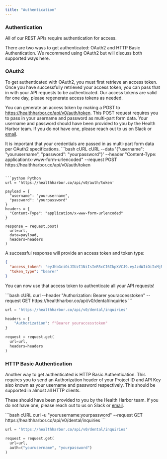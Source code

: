 ```yaml
---
title: "Authentication"
---
```


### Authentication

All of our REST APIs require authentication for access.

There are two ways to get authenticated: OAuth2 and HTTP Basic Authentication. We recommend using OAuth2 but will discuss both supported ways here.


### OAuth2

To get authenticated with OAuth2, you must first retrieve an access token. Once you have successfully retrieved your access token, you can pass that in with your API requests to be authenticated. Our access tokens are valid for one day, please regenerate access tokens as needed.

You can generate an access token by making a POST to https://healthharbor.co/api/v0/auth/token. This POST request requires you to pass in your username and password as multi-part form data. Your username and password should have been provided to you by the Health Harbor team. If you do not have one, please reach out to us on Slack or [email](mailto:alan@healthharbor.co).

<Warning>
  It is important that your credentials are passed in as multi-part form data per OAuth2 specifications.
</Warning>

<CodeGroup>
  ```bash cURL
  cURL --data '{"username": "yourusername", "password": "yourpassword"}' --header "Content-Type: application/x-www-form-urlencoded" --request POST https://healthharbor.co/api/v0/auth/token

  ```

  ```python Python
  url = 'https://healthharbor.co/api/v0/auth/token'

  payload = {
    "username": "yourusername",
    "password": "yourpassword"
  }
  headers = {
    "Content-Type": "application/x-www-form-urlencoded"
  }

  response = request.post(
    url=url,
    data=payload,
    headers=headers
  )
  ```
</CodeGroup>

A successful response will provide an access token and token type:
<CodeGroup>
  ```json JSON
  {
    "access_token": "eyJhbGciOiJIUzI1NiIsInR5cCI6IkpXVCJ9.eyJzdWIiOiIxMjM0NTY3ODkwIiwibmFtZSI6IkpvaG4gRG9lIiwiaWF0IjoxNTE2MjM5MDIyfQ.SflKxwRJSMeKKF2QT4fwpMeJf36POk6yJV_adQssw5c",
    "token_type": "bearer"
  }
  ```
</CodeGroup>

You can now use that access token to authenticate all your API requests!

<CodeGroup>
  ```bash cURL
  curl --header "Authorization: Bearer youraccesstoken" --request GET https://healthharbor.co/api/v0/dental/inquiries
  ```

  ```python Python
  url = 'https://healthharbor.co/api/v0/dental/inquiries'

  headers = {
      "Authorization": f"Bearer youraccesstoken"
  }

  request = request.get(
    url=url,
    headers=headers
  )
  ```
</CodeGroup>

### HTTP Basic Authentication

Another way to get authenticated is HTTP Basic Authentication. This requires you to send an Authorization header of your Project ID and API Key also known as your username and password respectively. This should be supported in almost all HTTP clients.

These should have been provided to you by the Health Harbor team. If you do not have one, please reach out to us on Slack or [email](mailto:alan@healthharbor.co).

<CodeGroup>
  ```bash cURL
  curl -u "yourusername:yourpassword" --request GET https://healthharbor.co/api/v0/dental/inquiries
  ```

```python Python
url = 'https://healthharbor.co/api/v0/dental/inquiries'

request = request.get(
  url=url,
  auth=("yourusername", "yourpassword")
)
```

</CodeGroup>
